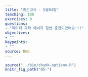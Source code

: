 ```yaml
---
title: "중간고사 - 5월04일"
teaching: 180
exercises: 0
questions:
- "데이터 과학 에너지 절반 충전되었어요!!!"
objectives:
- ""
keypoints:
- ""
source: Rmd
---
```


```r
source("../bin/chunk-options.R")
knitr_fig_path("05-")
```



